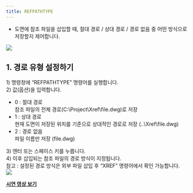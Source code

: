 ```yaml
---
title: REFPATHTYPE
---
```



[image1]: ../../../../../assets/images/commands/refpathtype/image1.png
[image2]: ../../../../../assets/images/commands/refpathtype/image2.png

* 도면에 참조 파일을 삽입할 때, 절대 경로 / 상대 경로 / 경로 없음 중 어떤 방식으로 저장할지 제어합니다.

![][image1]

## **1\. 경로 유형 설정하기**

1\) 명령창에 “REFPATHTYPE” 명령어를 실행합니다.  
2\) 값(옵션)을 입력합니다.

- 0 : 절대 경로  
  참조 파일의 전체 경로(C:\\Project\\Xref\\file.dwg)로 저장  
- 1 : 상대 경로  
  현재 도면이 저장된 위치를 기준으로 상대적인 경로로 저장 (..\\Xref\\file.dwg)  
- 2 : 경로 없음  
  파일 이름만 저장 (file.dwg)

3\) 엔터 또는 스페이스 키를 누릅니다.  
4\) 이후 삽입되는 참조 파일의 경로 방식이 지정됩니다.  
    참고 : 설정된 경로 방식은 외부 파일 삽입 후 “XREF” 명령어에서 확인 가능합니다.  
![][image2]

[**<Icon name="youtube" class="emoji"/> 시연 영상 보기**](https://youtu.be/ER_IvusSgaw) 